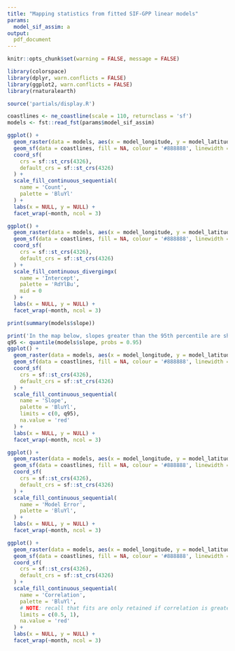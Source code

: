 ```yaml
---
title: "Mapping statistics from fitted SIF-GPP linear models"
params:
  model_sif_assim: a
output:
  pdf_document
---
```


```r
knitr::opts_chunk$set(warning = FALSE, message = FALSE)
```

```r
library(colorspace)
library(dplyr, warn.conflicts = FALSE)
library(ggplot2, warn.conflicts = FALSE)
library(rnaturalearth)

source('partials/display.R')

coastlines <- ne_coastline(scale = 110, returnclass = 'sf')
models <- fst::read_fst(params$model_sif_assim)
```

```r
ggplot() +
  geom_raster(data = models, aes(x = model_longitude, y = model_latitude, fill = model_count)) +
  geom_sf(data = coastlines, fill = NA, colour = '#888888', linewidth = 0.05) +
  coord_sf(
    crs = sf::st_crs(4326),
    default_crs = sf::st_crs(4326)
  ) +
  scale_fill_continuous_sequential(
    name = 'Count',
    palette = 'BluYl'
  ) +
  labs(x = NULL, y = NULL) +
  facet_wrap(~month, ncol = 3)
```

```r
ggplot() +
  geom_raster(data = models, aes(x = model_longitude, y = model_latitude, fill = intercept)) +
  geom_sf(data = coastlines, fill = NA, colour = '#888888', linewidth = 0.05) +
  coord_sf(
    crs = sf::st_crs(4326),
    default_crs = sf::st_crs(4326)
  ) +
  scale_fill_continuous_divergingx(
    name = 'Intercept',
    palette = 'RdYlBu',
    mid = 0
  ) +
  labs(x = NULL, y = NULL) +
  facet_wrap(~month, ncol = 3)
```

```r
print(summary(models$slope))

print('In the map below, slopes greater than the 95th percentile are shown in red.')
q95 <- quantile(models$slope, probs = 0.95)
ggplot() +
  geom_raster(data = models, aes(x = model_longitude, y = model_latitude, fill = slope)) +
  geom_sf(data = coastlines, fill = NA, colour = '#888888', linewidth = 0.05) +
  coord_sf(
    crs = sf::st_crs(4326),
    default_crs = sf::st_crs(4326)
  ) +
  scale_fill_continuous_sequential(
    name = 'Slope',
    palette = 'BluYl',
    limits = c(0, q95),
    na.value = 'red'
  ) +
  labs(x = NULL, y = NULL) +
  facet_wrap(~month, ncol = 3)
```

```r
ggplot() +
  geom_raster(data = models, aes(x = model_longitude, y = model_latitude, fill = model_error)) +
  geom_sf(data = coastlines, fill = NA, colour = '#888888', linewidth = 0.05) +
  coord_sf(
    crs = sf::st_crs(4326),
    default_crs = sf::st_crs(4326)
  ) +
  scale_fill_continuous_sequential(
    name = 'Model Error',
    palette = 'BluYl',
  ) +
  labs(x = NULL, y = NULL) +
  facet_wrap(~month, ncol = 3)
```

```r
ggplot() +
  geom_raster(data = models, aes(x = model_longitude, y = model_latitude, fill = correlation)) +
  geom_sf(data = coastlines, fill = NA, colour = '#888888', linewidth = 0.05) +
  coord_sf(
    crs = sf::st_crs(4326),
    default_crs = sf::st_crs(4326)
  ) +
  scale_fill_continuous_sequential(
    name = 'Correlation',
    palette = 'BluYl',
    # NOTE: recall that fits are only retained if correlation is greater than 0.5
    limits = c(0.5, 1),
    na.value = 'red'
  ) +
  labs(x = NULL, y = NULL) +
  facet_wrap(~month, ncol = 3)
```
